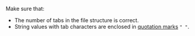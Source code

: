 Make sure that:

- The number of tabs in the file structure is correct.
- String values with tab characters are enclosed in [quotation marks](https://toloka.ai/en/docs/guide/concepts/pool_csv#string) `" "`.